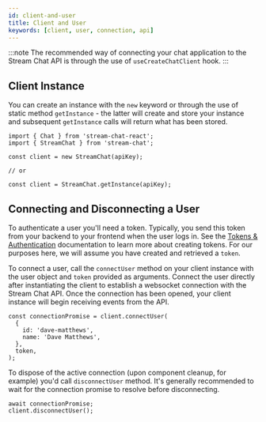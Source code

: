 ```yaml
---
id: client-and-user
title: Client and User
keywords: [client, user, connection, api]
---
```


:::note
The recommended way of connecting your chat application to the Stream Chat API is through the use of `useCreateChatClient` hook.
:::

## Client Instance

You can create an instance with the `new` keyword or through the use of static method `getInstance` - the latter will create and store your instance and subsequent `getInstance` calls will return what has been stored.

```tsx
import { Chat } from 'stream-chat-react';
import { StreamChat } from 'stream-chat';

const client = new StreamChat(apiKey);

// or

const client = StreamChat.getInstance(apiKey);
```

## Connecting and Disconnecting a User

To authenticate a user you'll need a token. Typically, you send this token from your backend to your frontend when the user logs in. See the [Tokens & Authentication](https://getstream.io/chat/docs/javascript/tokens_and_authentication) documentation to learn more about creating tokens. For our purposes here, we will assume you have created and retrieved a `token`.

To connect a user, call the `connectUser` method on your client instance with the user object and `token` provided as arguments. Connect the user directly after instantiating the client to establish a websocket connection with the Stream Chat API. Once the connection has been opened, your client instance will begin receiving events from the API.

```tsx
const connectionPromise = client.connectUser(
  {
    id: 'dave-matthews',
    name: 'Dave Matthews',
  },
  token,
);
```

To dispose of the active connection (upon component cleanup, for example) you'd call `disconnectUser` method. It's generally recommended to wait for the connection promise to resolve before disconnecting.

```tsx
await connectionPromise;
client.disconnectUser();
```
